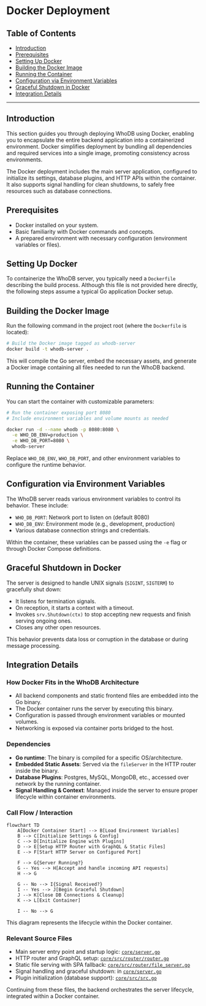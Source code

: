 # Docker Deployment

## Table of Contents
- [Introduction](#introduction)
- [Prerequisites](#prerequisites)
- [Setting Up Docker](#setting-up-docker)
- [Building the Docker Image](#building-the-docker-image)
- [Running the Container](#running-the-container)
- [Configuration via Environment Variables](#configuration-via-environment-variables)
- [Graceful Shutdown in Docker](#graceful-shutdown-in-docker)
- [Integration Details](#integration-details)

---

## Introduction

This section guides you through deploying WhoDB using Docker, enabling you to encapsulate the entire backend application into a containerized environment. Docker simplifies deployment by bundling all dependencies and required services into a single image, promoting consistency across environments.

The Docker deployment includes the main server application, configured to initialize its settings, database plugins, and HTTP APIs within the container. It also supports signal handling for clean shutdowns, to safely free resources such as database connections.

## Prerequisites

- Docker installed on your system.
- Basic familiarity with Docker commands and concepts.
- A prepared environment with necessary configuration (environment variables or files).

## Setting Up Docker

To containerize the WhoDB server, you typically need a `Dockerfile` describing the build process. Although this file is not provided here directly, the following steps assume a typical Go application Docker setup.

## Building the Docker Image

Run the following command in the project root (where the `Dockerfile` is located):

```bash
# Build the Docker image tagged as whodb-server
docker build -t whodb-server .
```

This will compile the Go server, embed the necessary assets, and generate a Docker image containing all files needed to run the WhoDB backend.

## Running the Container

You can start the container with customizable parameters:

```bash
# Run the container exposing port 8080
# Include environment variables and volume mounts as needed

docker run -d --name whodb -p 8080:8080 \
  -e WHO_DB_ENV=production \
  -e WHO_DB_PORT=8080 \
  whodb-server
```

Replace `WHO_DB_ENV`, `WHO_DB_PORT`, and other environment variables to configure the runtime behavior.

## Configuration via Environment Variables

The WhoDB server reads various environment variables to control its behavior. These include:

- `WHO_DB_PORT`: Network port to listen on (default 8080)
- `WHO_DB_ENV`: Environment mode (e.g., development, production)
- Various database connection strings and credentials.

Within the container, these variables can be passed using the `-e` flag or through Docker Compose definitions.

## Graceful Shutdown in Docker

The server is designed to handle UNIX signals (`SIGINT`, `SIGTERM`) to gracefully shut down:

- It listens for termination signals.
- On reception, it starts a context with a timeout.
- Invokes `srv.Shutdown(ctx)` to stop accepting new requests and finish serving ongoing ones.
- Closes any other open resources.

This behavior prevents data loss or corruption in the database or during message processing.

## Integration Details

### How Docker Fits in the WhoDB Architecture

- All backend components and static frontend files are embedded into the Go binary.
- The Docker container runs the server by executing this binary.
- Configuration is passed through environment variables or mounted volumes.
- Networking is exposed via container ports bridged to the host.

### Dependencies

- **Go runtime**: The binary is compiled for a specific OS/architecture.
- **Embedded Static Assets**: Served via the `fileServer` in the HTTP router inside the binary.
- **Database Plugins**: Postgres, MySQL, MongoDB, etc., accessed over network by the running container.
- **Signal Handling & Context**: Managed inside the server to ensure proper lifecycle within container environments.

### Call Flow / Interaction

```mermaid
flowchart TD
    A[Docker Container Start] --> B[Load Environment Variables]
    B --> C[Initialize Settings & Config]
    C --> D[Initialize Engine with Plugins]
    D --> E[Setup HTTP Router with GraphQL & Static Files]
    E --> F[Start HTTP Server on Configured Port]

    F --> G{Server Running?}
    G -- Yes --> H[Accept and handle incoming API requests]
    H --> G

    G -- No --> I{Signal Received?}
    I -- Yes --> J[Begin Graceful Shutdown]
    J --> K[Close DB Connections & Cleanup]
    K --> L[Exit Container]

    I -- No --> G
```

This diagram represents the lifecycle within the Docker container.

### Relevant Source Files

- Main server entry point and startup logic: [`core/server.go`](core/server.go)
- HTTP router and GraphQL setup: [`core/src/router/router.go`](core/src/router/router.go)
- Static file serving with SPA fallback: [`core/src/router/file_server.go`](core/src/router/file_server.go)
- Signal handling and graceful shutdown: in [`core/server.go`](core/server.go)
- Plugin initialization (database support): [`core/src/src.go`](core/src/src.go)

Continuing from these files, the backend orchestrates the server lifecycle, integrated within a Docker container.
